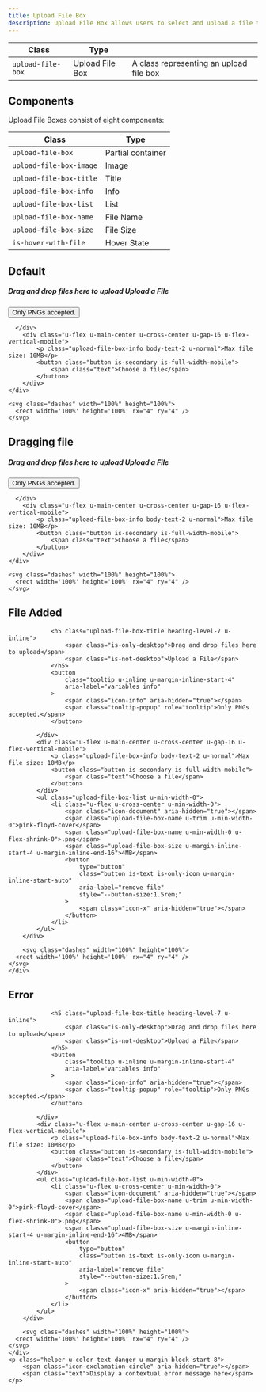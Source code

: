 ```yaml
---
title: Upload File Box
description: Upload File Box allows users to select and upload a file to a specific location.
---
```


| Class             | Type            |                                         |
| ----------------- | --------------- | --------------------------------------- |
| `upload-file-box` | Upload File Box | A class representing an upload file box |

## Components

Upload File Boxes consist of eight components:

| Class                   | Type              |
| ----------------------- | ----------------- |
| `upload-file-box`       | Partial container |
| `upload-file-box-image` | Image             |
| `upload-file-box-title` | Title             |
| `upload-file-box-info`  | Info              |
| `upload-file-box-list`  | List              |
| `upload-file-box-name`  | File Name         |
| `upload-file-box-size`  | File Size         |
| `is-hover-with-file`    | Hover State       |

## Default

<Preview noFlex>
  <div class="box is-border-animated is-no-shadow u-padding-24" style="--box-border-radius:var(--border-radius-xsmall);">
    <div class="upload-file-box">
      <div class="upload-file-box-image">
        <span class="icon-upload" aria-hidden="true"></span>
      </div>
      <div class="u-min-width-0 u-text-center">
          <h5 class="upload-file-box-title heading-level-7 u-inline">
            <span class="is-only-desktop">Drag and drop files here to upload</span>
            <span class="is-not-desktop">Upload a File</span>
          </h5>
          <button
            class="tooltip u-inline u-margin-inline-start-4"
            aria-label="variables info"
          >
            <span class="icon-info" aria-hidden="true"></span>
            <span class="tooltip-popup" role="tooltip">Only PNGs accepted.</span>
          </button>

      </div>
        <div class="u-flex u-main-center u-cross-center u-gap-16 u-flex-vertical-mobile">
            <p class="upload-file-box-info body-text-2 u-normal">Max file size: 10MB</p>
            <button class="button is-secondary is-full-width-mobile">
                <span class="text">Choose a file</span>
            </button>
        </div>
    </div>

    <svg class="dashes" width="100%" height="100%">
      <rect width='100%' height='100%' rx="4" ry="4" />
    </svg>

  </div>
</Preview>

## Dragging file

<Preview noFlex>
  <div class="box is-border-animated is-hover-with-file is-no-shadow u-padding-24" style="--box-border-radius:var(--border-radius-xsmall);" data-animate="true">
    <div class="upload-file-box">
      <div class="upload-file-box-image">
        <span class="icon-upload" aria-hidden="true"></span>
      </div>
      <div class="u-min-width-0 u-text-center">
          <h5 class="upload-file-box-title heading-level-7 u-inline">
            <span class="is-only-desktop">Drag and drop files here to upload</span>
            <span class="is-not-desktop">Upload a File</span>
          </h5>
          <button
            class="tooltip u-inline u-margin-inline-start-4"
            aria-label="variables info"
          >
            <span class="icon-info" aria-hidden="true"></span>
            <span class="tooltip-popup" role="tooltip">Only PNGs accepted.</span>
          </button>

      </div>
        <div class="u-flex u-main-center u-cross-center u-gap-16 u-flex-vertical-mobile">
            <p class="upload-file-box-info body-text-2 u-normal">Max file size: 10MB</p>
            <button class="button is-secondary is-full-width-mobile">
                <span class="text">Choose a file</span>
            </button>
        </div>
    </div>

    <svg class="dashes" width="100%" height="100%">
      <rect width='100%' height='100%' rx="4" ry="4" />
    </svg>

  </div>
</Preview>

## File Added

<Preview noFlex>
    <div class="box is-border-animated is-no-shadow u-padding-24" style="--box-border-radius:var(--border-radius-xsmall);">
        <div class="upload-file-box">
            <div class="upload-file-box-image">
                <span class="icon-upload" aria-hidden="true"></span>
            </div>
            <div class="u-min-width-0 u-text-center">

                <h5 class="upload-file-box-title heading-level-7 u-inline">
                    <span class="is-only-desktop">Drag and drop files here to upload</span>
                    <span class="is-not-desktop">Upload a File</span>
                </h5>
                <button
                    class="tooltip u-inline u-margin-inline-start-4"
                    aria-label="variables info"
                >
                    <span class="icon-info" aria-hidden="true"></span>
                    <span class="tooltip-popup" role="tooltip">Only PNGs accepted.</span>
                </button>

            </div>
            <div class="u-flex u-main-center u-cross-center u-gap-16 u-flex-vertical-mobile">
                <p class="upload-file-box-info body-text-2 u-normal">Max file size: 10MB</p>
                <button class="button is-secondary is-full-width-mobile">
                    <span class="text">Choose a file</span>
                </button>
            </div>
            <ul class="upload-file-box-list u-min-width-0">
                <li class="u-flex u-cross-center u-min-width-0">
                    <span class="icon-document" aria-hidden="true"></span>
                    <span class="upload-file-box-name u-trim u-min-width-0">pink-floyd-cover</span>
                    <span class="upload-file-box-name u-min-width-0 u-flex-shrink-0">.png</span>
                    <span class="upload-file-box-size u-margin-inline-start-4 u-margin-inline-end-16">4MB</span>
                    <button
                        type="button"
                        class="button is-text is-only-icon u-margin-inline-start-auto"
                        aria-label="remove file"
                        style="--button-size:1.5rem;"
                    >
                        <span class="icon-x" aria-hidden="true"></span>
                    </button>
                </li>
            </ul>
        </div>

        <svg class="dashes" width="100%" height="100%">
      <rect width='100%' height='100%' rx="4" ry="4" />
    </svg>
    </div>

</Preview>

## Error

<Preview noFlex>
    <div class="box is-border-animated is-no-shadow u-padding-24" style="--box-border-radius:var(--border-radius-xsmall);">
        <div class="upload-file-box">
            <div class="upload-file-box-image">
                <span class="icon-upload" aria-hidden="true"></span>
            </div>
            <div class="u-min-width-0 u-text-center">

                <h5 class="upload-file-box-title heading-level-7 u-inline">
                    <span class="is-only-desktop">Drag and drop files here to upload</span>
                    <span class="is-not-desktop">Upload a File</span>
                </h5>
                <button
                    class="tooltip u-inline u-margin-inline-start-4"
                    aria-label="variables info"
                >
                    <span class="icon-info" aria-hidden="true"></span>
                    <span class="tooltip-popup" role="tooltip">Only PNGs accepted.</span>
                </button>

            </div>
            <div class="u-flex u-main-center u-cross-center u-gap-16 u-flex-vertical-mobile">
                <p class="upload-file-box-info body-text-2 u-normal">Max file size: 10MB</p>
                <button class="button is-secondary is-full-width-mobile">
                    <span class="text">Choose a file</span>
                </button>
            </div>
            <ul class="upload-file-box-list u-min-width-0">
                <li class="u-flex u-cross-center u-min-width-0">
                    <span class="icon-document" aria-hidden="true"></span>
                    <span class="upload-file-box-name u-trim u-min-width-0">pink-floyd-cover</span>
                    <span class="upload-file-box-name u-min-width-0 u-flex-shrink-0">.png</span>
                    <span class="upload-file-box-size u-margin-inline-start-4 u-margin-inline-end-16">4MB</span>
                    <button
                        type="button"
                        class="button is-text is-only-icon u-margin-inline-start-auto"
                        aria-label="remove file"
                        style="--button-size:1.5rem;"
                    >
                        <span class="icon-x" aria-hidden="true"></span>
                    </button>
                </li>
            </ul>
        </div>

        <svg class="dashes" width="100%" height="100%">
      <rect width='100%' height='100%' rx="4" ry="4" />
    </svg>
    </div>
    <p class="helper u-color-text-danger u-margin-block-start-8">
        <span class="icon-exclamation-circle" aria-hidden="true"></span>
        <span class="text">Display a contextual error message here</span>
    </p>

</Preview>
